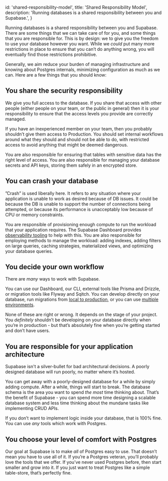 
  id: 'shared-responsibility-model',
  title: 'Shared Responsibility Model',
  description: 'Running databases is a shared responsibility between you and Supabase.',
}

Running databases is a shared responsibility between you and Supabase. There are some things that we can take care of for you, and some things that you are responsible for. This is by design: we to give you the freedom to use your database however you want. While we _could_ put many more restrictions in place to ensure that you can’t do anything wrong, you will eventually find those restrictions prohibitive.

Generally, we aim reduce your burden of managing infrastructure and knowing about Postgres internals, minimizing configuration as much as we can. Here are a few things that you should know:

## You share the security responsibility

We give you full access to the database. If you share that access with other people (either people on your team, or the public in general) then it is your responsibility to ensure that the access levels you provide are correctly managed.

If you have an inexperienced member on your team, then you probably shouldn’t give them access to Production. You should set internal workflows around what they should and should not be able to do, with restricted access to avoid anything that might be deemed dangerous.

You are also responsible for ensuring that tables with sensitive data has the right level of access. You are also responsible for managing your database secrets and API keys, storing them safely in an encrypted store.

## You can crash your database

”Crash” is used liberally here. It refers to any situation where your application is unable to work as desired because of DB issues. It could be because the DB is unable to support the number of connections being attempted, or because its performance is unacceptably low because of CPU or memory constraints.

You are responsible of provisioning enough compute to run the workload that your application requires. The Supabase Dashboard provides [observability tooling](https://app.supabase.com/project/_/reports/database) to help with this. You are also responsible for employing methods to manage the workload: adding indexes, adding filters on large queries, caching strategies, materialized views, and optimizing your database queries.

## You decide your own workflow

There are _many_ ways to work with Supabase.

You can use our Dashboard, our CLI, external tools like Prisma and Drizzle, or migration tools like Flyway and Sqitch. You can develop directly on your database, run migrations from [local to production](/docs/guides/getting-started/local-development), or you can use [multiple environments](/docs/guides/cli/managing-environments).

None of these are right or wrong. It depends on the stage of your project. You _definitely_ shouldn’t be developing on your database directly when you’re in production - but that’s absolutely fine when you’re getting started and don’t have users.

## You are responsible for your application architecture

Supabase isn't a silver-bullet for bad architectural decisions. A poorly designed database will run poorly, no matter where it’s hosted.

You can get away with a poorly-designed database for a while by simply adding compute. After a while, things will start to break. The database schema is the area you want to spend _the most_ time thinking about. That’s the benefit of Supabase - you can spend more time designing a scalable database system and less time thinking about the mundane tasks like implementing CRUD APIs.

If you don’t want to implement logic inside your database, that is 100% fine. You can use _any_ tools which work with Postgres.

## You choose your level of comfort with Postgres

Our goal at Supabase is to make _all_ of Postgres easy to use. That doesn’t mean you have to use all of it. If you’re a Postgres veteran, you’ll probably love the tools that we offer. If you’ve never used Postgres before, then start smaller and grow into it. If you just want to treat Postgres like a simple table-store, that’s perfectly fine.


